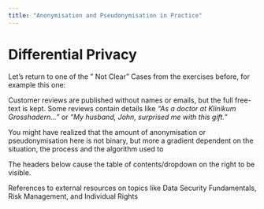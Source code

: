 ```yaml
---
title: "Anonymisation and Pseudonymisation in Practice"
---
```



# Differential Privacy

Let's return to one of the  " Not Clear" Cases from the exercises before, for example this one:

Customer reviews are published without names or emails, but the full free-text is kept. Some reviews contain details like *“As a doctor at Klinikum Grosshadern…”* or *“My husband, John, surprised me with this gift.”* 

You might have realized that the amount of anonymisation or pseudonymisation here is not binary, but more a gradient dependent on the situation, 
the process and the algorithm used to



The headers below cause the table of contents/dropdown on the right to be visible. 



References to external resources on topics like Data Security Fundamentals, Risk Management, and Individual Rights